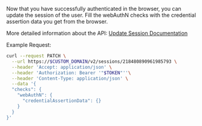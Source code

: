 
Now that you have successfully authenticated in the browser, you can update the session of the user.
Fill the webAuthN checks with the credential assertion data you get from the browser.

More detailed information about the API: [Update Session Documentation](/apis/resources/session_service_v2/session-service-set-session)

Example Request:

```bash
curl --request PATCH \
  --url https://$CUSTOM_DOMAIN/v2/sessions/218480890961985793 \
  --header 'Accept: application/json' \
  --header 'Authorization: Bearer '"$TOKEN"''\
  --header 'Content-Type: application/json' \
  --data '{
  "checks": {
    "webAuthN": {
      "credentialAssertionData": {}
    }
  }
}'
```


